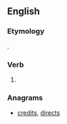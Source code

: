 ==English==

===Etymology===
{{suffix|cried|st|lang=en}}.

===Verb===
{{head|en|verb form|cat2=verb simple past forms|cat3=second-person singular forms}}

# {{context|archaic|lang=en}} {{second-person singular past of|cry|lang=en}}

===Anagrams===
* [[credits#English|credits]], [[directs#English|directs]]